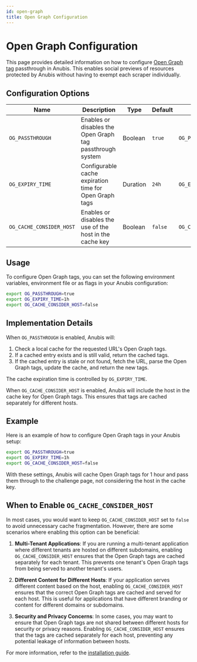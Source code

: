 ```yaml
---
id: open-graph
title: Open Graph Configuration
---
```


# Open Graph Configuration

This page provides detailed information on how to configure [Open Graph tag](https://ogp.me/) passthrough in Anubis. This enables social previews of resources protected by Anubis without having to exempt each scraper individually.

## Configuration Options

| Name                     | Description                                               | Type     | Default | Example                       |
| ------------------------ | --------------------------------------------------------- | -------- | ------- | ----------------------------- |
| `OG_PASSTHROUGH`         | Enables or disables the Open Graph tag passthrough system | Boolean  | `true`  | `OG_PASSTHROUGH=true`         |
| `OG_EXPIRY_TIME`         | Configurable cache expiration time for Open Graph tags    | Duration | `24h`   | `OG_EXPIRY_TIME=1h`           |
| `OG_CACHE_CONSIDER_HOST` | Enables or disables the use of the host in the cache key  | Boolean  | `false` | `OG_CACHE_CONSIDER_HOST=true` |

## Usage

To configure Open Graph tags, you can set the following environment variables, environment file or as flags in your Anubis configuration:

```sh
export OG_PASSTHROUGH=true
export OG_EXPIRY_TIME=1h
export OG_CACHE_CONSIDER_HOST=false
```

## Implementation Details

When `OG_PASSTHROUGH` is enabled, Anubis will:

1. Check a local cache for the requested URL's Open Graph tags.
2. If a cached entry exists and is still valid, return the cached tags.
3. If the cached entry is stale or not found, fetch the URL, parse the Open Graph tags, update the cache, and return the new tags.

The cache expiration time is controlled by `OG_EXPIRY_TIME`.

When `OG_CACHE_CONSIDER_HOST` is enabled, Anubis will include the host in the cache key for Open Graph tags. This ensures that tags are cached separately for different hosts.

## Example

Here is an example of how to configure Open Graph tags in your Anubis setup:

```sh
export OG_PASSTHROUGH=true
export OG_EXPIRY_TIME=1h
export OG_CACHE_CONSIDER_HOST=false
```

With these settings, Anubis will cache Open Graph tags for 1 hour and pass them through to the challenge page, not considering the host in the cache key.

## When to Enable `OG_CACHE_CONSIDER_HOST`

In most cases, you would want to keep `OG_CACHE_CONSIDER_HOST` set to `false` to avoid unnecessary cache fragmentation. However, there are some scenarios where enabling this option can be beneficial:

1. **Multi-Tenant Applications**: If you are running a multi-tenant application where different tenants are hosted on different subdomains, enabling `OG_CACHE_CONSIDER_HOST` ensures that the Open Graph tags are cached separately for each tenant. This prevents one tenant's Open Graph tags from being served to another tenant's users.

2. **Different Content for Different Hosts**: If your application serves different content based on the host, enabling `OG_CACHE_CONSIDER_HOST` ensures that the correct Open Graph tags are cached and served for each host. This is useful for applications that have different branding or content for different domains or subdomains.

3. **Security and Privacy Concerns**: In some cases, you may want to ensure that Open Graph tags are not shared between different hosts for security or privacy reasons. Enabling `OG_CACHE_CONSIDER_HOST` ensures that the tags are cached separately for each host, preventing any potential leakage of information between hosts.

For more information, refer to the [installation guide](../installation).
